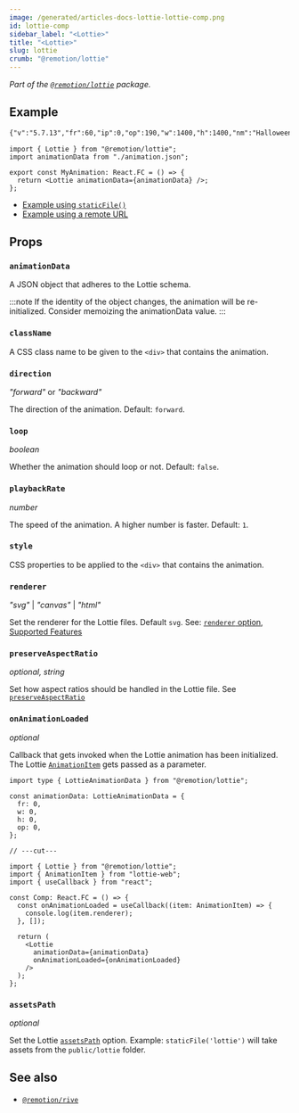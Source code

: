 ```yaml
---
image: /generated/articles-docs-lottie-lottie-comp.png
id: lottie-comp
sidebar_label: "<Lottie>"
title: "<Lottie>"
slug: lottie
crumb: "@remotion/lottie"
---
```


_Part of the [`@remotion/lottie`](/docs/lottie) package._

## Example

```txt title="animation.json"
{"v":"5.7.13","fr":60,"ip":0,"op":190,"w":1400,"h":1400,"nm":"Halloween4","ddd":0,"assets":[],"layers":[{"ddd":0,"ind":1,"ty":4,"nm":"syes2 Outlines","sr":1,"ks":{"o":{"a":1,"k":[{"i":{"x":[0.667],"y":[1]},"o":{"x":[0.333],"y":[0]},"t":81,"s":[0]},{"i":{"x":[0.833],"y":[1]},"o":{"x":[0.167],"y":[0]},"t":126,"s":[100]},{"i":{"x":[0.833],"y":[1]},"o":{"x":[0.167],"y":[0]},"t":180,"s":[100]},{"t":189,"s":[0]}],"ix":11},"r":{"a":0,"k":0,"ix":10},"p":{"a":0,"k":[700,700,0],"ix":2,"l":2},"a":{"a":0,"k":[700,700,0],"ix":1,"l":2},"s":{"a":0,"k":[81,81,100],"ix":6,"l":2}},"ao":0,"shapes":[{"ty":"gr","it":[{"ind":0,"ty":"sh","ix":1,"ks":{"a":0,"k":{"i":[[23.598,4.338],[-16.144,12.513],[-14.406,-3.486],[-5.783,-9.989],[5.551,-10.333],[13.41,0.622]],"o":[[13.06,-15.846],[12.84,-9.954],[11.369,2.748],[5.304,9.168],[-6.815,12.675],[-27.865,-1.285]],"v":[[-60.747,25.943],[-16.719,-16.816],[26.301,-32.49],[50.867,-9.75],[55.196,21.422],[18.174,35.354]],"c":true},"ix":2},"nm":"Path 1","mn":"ADBE Vector Shape - Group","hd":false},{"ty":"fl","c":{"a":0,"k":[0.075,0.035000000748,0.071000005685,1],"ix":4},"o":{"a":0,"k":100,"ix":5},"r":1,"bm":0,"nm":"Fill 1","mn":"ADBE Vector Graphic - Fill","hd":false},{"ty":"tr","p":{"a":0,"k":[1016.351,648.256],"ix":2},"a":{"a":0,"k":[0,0],"ix":1},"s":{"a":0,"k":[100,100],"ix":3},"r":{"a":0,"k":0,"ix":6},"o":{"a":0,"k":100,"ix":7},"sk":{"a":0,"k":0,"ix":4},"sa":{"a":0,"k":0,"ix":5},"nm":"Transform"}],"nm":"Group 1","np":2,"cix":2,"bm":0,"ix":1,"mn":"ADBE Vector Group","hd":false},{"ty":"gr","it":[{"ind":0,"ty":"sh","ix":1,"ks":{"a":0,"k":{"i":[[8.588,-5.228],[-0.529,-9.563],[-2.631,-4.201],[-26.415,-19.799],[-0.591,17.05],[11.075,13.562]],"o":[[-8.602,5.235],[0.295,5.194],[17.663,28.208],[8.121,-15.849],[0.646,-18.677],[-11.088,-13.558]],"v":[[-28.393,-48.557],[-43.638,-24.21],[-38.246,-10.278],[32.714,58.061],[43.521,7.485],[31.676,-44.504]],"c":true},"ix":2},"nm":"Path 1","mn":"ADBE Vector Shape - Group","hd":false},{"ty":"fl","c":{"a":0,"k":[0.075,0.035000000748,0.071000005685,1],"ix":4},"o":{"a":0,"k":100,"ix":5},"r":1,"bm":0,"nm":"Fill 1","mn":"ADBE Vector Graphic - Fill","hd":false},{"ty":"tr","p":{"a":0,"k":[868.17,595.655],"ix":2},"a":{"a":0,"k":[0,0],"ix":1},"s":{"a":0,"k":[100,100],"ix":3},"r":{"a":0,"k":0,"ix":6},"o":{"a":0,"k":100,"ix":7},"sk":{"a":0,"k":0,"ix":4},"sa":{"a":0,"k":0,"ix":5},"nm":"Transform"}],"nm":"Group 2","np":2,"cix":2,"bm":0,"ix":2,"mn":"ADBE Vector Group","hd":false}],"ip":0,"op":190,"st":0,"bm":0},{"ddd":0,"ind":2,"ty":4,"nm":"mouth Outlines","sr":1,"ks":{"o":{"a":1,"k":[{"i":{"x":[0.667],"y":[1]},"o":{"x":[0.333],"y":[0]},"t":126,"s":[0]},{"i":{"x":[0.833],"y":[1]},"o":{"x":[0.333],"y":[0]},"t":165,"s":[100]},{"i":{"x":[0.833],"y":[1]},"o":{"x":[0.167],"y":[0]},"t":180,"s":[100]},{"t":189,"s":[0]}],"ix":11},"r":{"a":0,"k":0,"ix":10},"p":{"a":0,"k":[700,700,0],"ix":2,"l":2},"a":{"a":0,"k":[700,700,0],"ix":1,"l":2},"s":{"a":0,"k":[81,81,100],"ix":6,"l":2}},"ao":0,"shapes":[{"ty":"gr","it":[{"ind":0,"ty":"sh","ix":1,"ks":{"a":0,"k":{"i":[[7.317,2.572],[-55.276,18.748],[-3.219,58.553],[13.379,-15.2],[1.988,11.645],[11.29,-14.437],[2.065,14.99],[13.311,-16.182],[4.956,16.23],[8.899,-17.054],[6.334,14.712],[1.491,-17.313],[7.875,10.834],[-1.962,-12.524]],"o":[[22.414,49.865],[55.282,-18.752],[-13.38,15.196],[-1.989,-11.659],[-11.301,14.427],[-6.001,-13.214],[-11.037,17.796],[-9.974,-12.898],[-4.967,18.206],[-8.578,-13.169],[-4.002,17.253],[-7.88,-10.845],[1.974,12.524],[-6.802,-0.536]],"v":[[-120.666,3.985],[16.998,59.13],[120.665,-77.878],[80.514,-32.268],[74.554,-67.213],[40.654,-23.918],[28.508,-66.494],[-8.082,-15.423],[-30.68,-59.515],[-51.564,-6.359],[-73.981,-48.265],[-82.225,3.686],[-105.874,-28.833],[-99.963,8.752]],"c":true},"ix":2},"nm":"Path 1","mn":"ADBE Vector Shape - Group","hd":false},{"ty":"fl","c":{"a":0,"k":[0.075,0.035000000748,0.071000005685,1],"ix":4},"o":{"a":0,"k":100,"ix":5},"r":1,"bm":0,"nm":"Fill 1","mn":"ADBE Vector Graphic - Fill","hd":false},{"ty":"tr","p":{"a":0,"k":[546.778,620.971],"ix":2},"a":{"a":0,"k":[0,0],"ix":1},"s":{"a":0,"k":[100,100],"ix":3},"r":{"a":0,"k":0,"ix":6},"o":{"a":0,"k":100,"ix":7},"sk":{"a":0,"k":0,"ix":4},"sa":{"a":0,"k":0,"ix":5},"nm":"Transform"}],"nm":"Group 1","np":2,"cix":2,"bm":0,"ix":1,"mn":"ADBE Vector Group","hd":false}],"ip":0,"op":190,"st":0,"bm":0},{"ddd":0,"ind":3,"ty":4,"nm":"eyes Outlines","sr":1,"ks":{"o":{"a":1,"k":[{"i":{"x":[0.667],"y":[1]},"o":{"x":[0.333],"y":[0]},"t":45,"s":[0]},{"i":{"x":[0.833],"y":[1]},"o":{"x":[0.333],"y":[0]},"t":90,"s":[100]},{"i":{"x":[0.833],"y":[1]},"o":{"x":[0.167],"y":[0]},"t":180,"s":[100]},{"t":189,"s":[0]}],"ix":11},"r":{"a":0,"k":0,"ix":10},"p":{"a":0,"k":[700,700,0],"ix":2,"l":2},"a":{"a":0,"k":[700,700,0],"ix":1,"l":2},"s":{"a":0,"k":[81,81,100],"ix":6,"l":2}},"ao":0,"shapes":[{"ty":"gr","it":[{"ind":0,"ty":"sh","ix":1,"ks":{"a":0,"k":{"i":[[-7.396,4.729],[-19.62,-29.593],[4.757,-6.698],[3.418,0.553],[3.092,1.532],[20.959,-9.584],[5.658,5.583],[-3.349,8.47]],"o":[[31.578,-20.161],[3.851,5.791],[-2.607,3.689],[-3.404,-0.546],[-18.538,-9.155],[-7.691,3.517],[-5.026,-4.942],[3.335,-8.474]],"v":[[-38.476,-16.268],[50.238,0.056],[52.279,22.001],[42.187,26.309],[32.713,22.262],[-29.641,29.118],[-52.01,30.845],[-53.511,6.705]],"c":true},"ix":2},"nm":"Path 1","mn":"ADBE Vector Shape - Group","hd":false},{"ty":"fl","c":{"a":0,"k":[0.075,0.035000000748,0.071000005685,1],"ix":4},"o":{"a":0,"k":100,"ix":5},"r":1,"bm":0,"nm":"Fill 1","mn":"ADBE Vector Graphic - Fill","hd":false},{"ty":"tr","p":{"a":0,"k":[593.479,470.1],"ix":2},"a":{"a":0,"k":[0,0],"ix":1},"s":{"a":0,"k":[100,100],"ix":3},"r":{"a":0,"k":0,"ix":6},"o":{"a":0,"k":100,"ix":7},"sk":{"a":0,"k":0,"ix":4},"sa":{"a":0,"k":0,"ix":5},"nm":"Transform"}],"nm":"Group 1","np":2,"cix":2,"bm":0,"ix":1,"mn":"ADBE Vector Group","hd":false},{"ty":"gr","it":[{"ind":0,"ty":"sh","ix":1,"ks":{"a":0,"k":{"i":[[7.389,-0.306],[10.089,-32.457],[-5.582,-2.562],[-2.79,2.184],[-2.306,2.765],[-20.077,3.744],[-3.576,7.127],[4.767,4.621]],"o":[[-31.53,1.33],[-1.975,6.351],[3.057,1.398],[2.789,-2.191],[13.781,-16.557],[7.361,-1.367],[3.173,-6.334],[-4.775,-4.616]],"v":[[24.553,-38.597],[-47.578,19.949],[-44.355,37.505],[-34.765,35.475],[-27.572,27.482],[27.256,0.095],[46.764,-10.272],[42.601,-29.199]],"c":true},"ix":2},"nm":"Path 1","mn":"ADBE Vector Shape - Group","hd":false},{"ty":"fl","c":{"a":0,"k":[0.075,0.035000000748,0.071000005685,1],"ix":4},"o":{"a":0,"k":100,"ix":5},"r":1,"bm":0,"nm":"Fill 1","mn":"ADBE Vector Graphic - Fill","hd":false},{"ty":"tr","p":{"a":0,"k":[440.244,517.803],"ix":2},"a":{"a":0,"k":[0,0],"ix":1},"s":{"a":0,"k":[100,100],"ix":3},"r":{"a":0,"k":0,"ix":6},"o":{"a":0,"k":100,"ix":7},"sk":{"a":0,"k":0,"ix":4},"sa":{"a":0,"k":0,"ix":5},"nm":"Transform"}],"nm":"Group 2","np":2,"cix":2,"bm":0,"ix":2,"mn":"ADBE Vector Group","hd":false}],"ip":0,"op":190,"st":0,"bm":0},{"ddd":0,"ind":4,"ty":4,"nm":"mouth2 Outlines","sr":1,"ks":{"o":{"a":1,"k":[{"i":{"x":[0.667],"y":[1]},"o":{"x":[0.333],"y":[0]},"t":126,"s":[0]},{"i":{"x":[0.833],"y":[1]},"o":{"x":[0.333],"y":[0]},"t":165,"s":[100]},{"i":{"x":[0.833],"y":[1]},"o":{"x":[0.167],"y":[0]},"t":180,"s":[100]},{"t":189,"s":[0]}],"ix":11},"r":{"a":0,"k":0,"ix":10},"p":{"a":0,"k":[700,700,0],"ix":2,"l":2},"a":{"a":0,"k":[700,700,0],"ix":1,"l":2},"s":{"a":0,"k":[81,81,100],"ix":6,"l":2}},"ao":0,"shapes":[{"ty":"gr","it":[{"ind":0,"ty":"sh","ix":1,"ks":{"a":0,"k":{"i":[[11.047,0.956],[0.35,-0.144],[0.901,-1.041],[0.453,-0.618],[6.272,-1.931],[2.02,4.882],[0.962,4.226],[1.458,0.346],[11.15,-8.673],[-0.171,2.531],[1.951,12.662],[3.18,1.45],[13.157,-7.11],[0.926,1.658],[-0.976,17.147],[1.614,1.247],[12.07,-2.924],[0.343,1.504],[-0.344,14.485],[7.543,12.506],[-22.114,-32.028],[-40.746,1.47],[-15.773,3.874],[-20.658,19.937]],"o":[[-0.372,0.196],[-1.807,0.783],[-0.48,0.584],[-3.758,5.235],[-6.691,2.037],[-1.635,-3.985],[-1.457,-0.333],[-12.07,7.424],[-2.192,1.704],[0.879,-13.049],[-3.256,-1.326],[-12.922,7.606],[-1.69,0.913],[-8.038,-14.387],[-1.649,-1.216],[-11.946,3.538],[-1.422,0.347],[-3.057,-14.063],[-9.542,-10.892],[-13.918,42.095],[22.116,32.017],[15.849,-0.563],[26.731,-6.576],[-11.239,0.395]],"v":[[92.391,39.28],[91.312,39.895],[89.958,40.758],[88.632,42.688],[73.251,56.833],[59.978,46.164],[56.337,33.77],[51.953,32.747],[19.356,61.315],[14.203,58.736],[12.404,19.979],[2.697,15.895],[-36.016,38.817],[-40.639,37.952],[-45.022,-12.052],[-49.907,-15.751],[-85.63,-4.227],[-88.88,-5.848],[-86.097,-49.696],[-111.915,-84.732],[-98.622,33.936],[2.875,83.262],[50.47,75.383],[125.833,40.211]],"c":true},"ix":2},"nm":"Path 1","mn":"ADBE Vector Shape - Group","hd":false},{"ty":"fl","c":{"a":0,"k":[0.075,0.035000000748,0.071000005685,1],"ix":4},"o":{"a":0,"k":100,"ix":5},"r":1,"bm":0,"nm":"Fill 1","mn":"ADBE Vector Graphic - Fill","hd":false},{"ty":"tr","p":{"a":0,"k":[902.385,716.475],"ix":2},"a":{"a":0,"k":[0,0],"ix":1},"s":{"a":0,"k":[100,100],"ix":3},"r":{"a":0,"k":0,"ix":6},"o":{"a":0,"k":100,"ix":7},"sk":{"a":0,"k":0,"ix":4},"sa":{"a":0,"k":0,"ix":5},"nm":"Transform"}],"nm":"Group 1","np":2,"cix":2,"bm":0,"ix":1,"mn":"ADBE Vector Group","hd":false}],"ip":0,"op":190,"st":0,"bm":0},{"ddd":0,"ind":5,"ty":4,"nm":"bag Outlines","sr":1,"ks":{"o":{"a":1,"k":[{"i":{"x":[0.667],"y":[1]},"o":{"x":[0.333],"y":[0]},"t":0,"s":[0]},{"i":{"x":[0.833],"y":[1]},"o":{"x":[0.333],"y":[0]},"t":45,"s":[100]},{"i":{"x":[0.833],"y":[1]},"o":{"x":[0.167],"y":[0]},"t":180,"s":[100]},{"t":189,"s":[0]}],"ix":11},"r":{"a":0,"k":0,"ix":10},"p":{"a":1,"k":[{"i":{"x":0.667,"y":1},"o":{"x":0.333,"y":0},"t":0,"s":[700,856,0],"to":[0,-26,0],"ti":[0,26,0]},{"t":45,"s":[700,700,0]}],"ix":2,"l":2},"a":{"a":0,"k":[700,700,0],"ix":1,"l":2},"s":{"a":0,"k":[81,81,100],"ix":6,"l":2}},"ao":0,"shapes":[{"ty":"gr","it":[{"ind":0,"ty":"sh","ix":1,"ks":{"a":0,"k":{"i":[[0,0],[8.615,2.583]],"o":[[-8.625,-2.576],[0,0]],"v":[[12.924,3.867],[-12.924,-3.867]],"c":false},"ix":2},"nm":"Path 1","mn":"ADBE Vector Shape - Group","hd":false},{"ty":"st","c":{"a":0,"k":[0.075,0.035000000748,0.071000005685,1],"ix":3},"o":{"a":0,"k":100,"ix":4},"w":{"a":0,"k":0.5,"ix":5},"lc":2,"lj":1,"ml":10,"bm":0,"nm":"Stroke 1","mn":"ADBE Vector Graphic - Stroke","hd":false},{"ty":"tr","p":{"a":0,"k":[600.913,847.655],"ix":2},"a":{"a":0,"k":[0,0],"ix":1},"s":{"a":0,"k":[100,100],"ix":3},"r":{"a":0,"k":0,"ix":6},"o":{"a":0,"k":100,"ix":7},"sk":{"a":0,"k":0,"ix":4},"sa":{"a":0,"k":0,"ix":5},"nm":"Transform"}],"nm":"Group 1","np":2,"cix":2,"bm":0,"ix":1,"mn":"ADBE Vector Group","hd":false},{"ty":"gr","it":[{"ind":0,"ty":"sh","ix":1,"ks":{"a":0,"k":{"i":[[0,0],[0.526,16.058]],"o":[[-3.854,-15.354],[0,0]],"v":[[3.306,23.664],[-3.306,-23.663]],"c":false},"ix":2},"nm":"Path 1","mn":"ADBE Vector Shape - Group","hd":false},{"ty":"st","c":{"a":0,"k":[0.075,0.035000000748,0.071000005685,1],"ix":3},"o":{"a":0,"k":100,"ix":4},"w":{"a":0,"k":0.5,"ix":5},"lc":2,"lj":1,"ml":10,"bm":0,"nm":"Stroke 1","mn":"ADBE Vector Graphic - Stroke","hd":false},{"ty":"tr","p":{"a":0,"k":[637.784,816.297],"ix":2},"a":{"a":0,"k":[0,0],"ix":1},"s":{"a":0,"k":[100,100],"ix":3},"r":{"a":0,"k":0,"ix":6},"o":{"a":0,"k":100,"ix":7},"sk":{"a":0,"k":0,"ix":4},"sa":{"a":0,"k":0,"ix":5},"nm":"Transform"}],"nm":"Group 2","np":2,"cix":2,"bm":0,"ix":2,"mn":"ADBE Vector Group","hd":false},{"ty":"gr","it":[{"ind":0,"ty":"sh","ix":1,"ks":{"a":0,"k":{"i":[[0,0],[1.099,64.303]],"o":[[8.364,-64.161],[0,0]],"v":[[-33.274,90.516],[32.175,-90.516]],"c":false},"ix":2},"nm":"Path 1","mn":"ADBE Vector Shape - Group","hd":false},{"ty":"st","c":{"a":0,"k":[0.075,0.035000000748,0.071000005685,1],"ix":3},"o":{"a":0,"k":100,"ix":4},"w":{"a":0,"k":0.5,"ix":5},"lc":2,"lj":1,"ml":10,"bm":0,"nm":"Stroke 1","mn":"ADBE Vector Graphic - Stroke","hd":false},{"ty":"tr","p":{"a":0,"k":[704.139,727.834],"ix":2},"a":{"a":0,"k":[0,0],"ix":1},"s":{"a":0,"k":[100,100],"ix":3},"r":{"a":0,"k":0,"ix":6},"o":{"a":0,"k":100,"ix":7},"sk":{"a":0,"k":0,"ix":4},"sa":{"a":0,"k":0,"ix":5},"nm":"Transform"}],"nm":"Group 3","np":2,"cix":2,"bm":0,"ix":3,"mn":"ADBE Vector Group","hd":false},{"ty":"gr","it":[{"ind":0,"ty":"sh","ix":1,"ks":{"a":0,"k":{"i":[[0,0],[-17.84,-0.216]],"o":[[12.329,-13.789],[0,0]],"v":[[-24.055,10.932],[24.055,-10.716]],"c":false},"ix":2},"nm":"Path 1","mn":"ADBE Vector Shape - Group","hd":false},{"ty":"st","c":{"a":0,"k":[0.075,0.035000000748,0.071000005685,1],"ix":3},"o":{"a":0,"k":100,"ix":4},"w":{"a":0,"k":0.5,"ix":5},"lc":2,"lj":1,"ml":10,"bm":0,"nm":"Stroke 1","mn":"ADBE Vector Graphic - Stroke","hd":false},{"ty":"tr","p":{"a":0,"k":[631.898,872.32],"ix":2},"a":{"a":0,"k":[0,0],"ix":1},"s":{"a":0,"k":[100,100],"ix":3},"r":{"a":0,"k":0,"ix":6},"o":{"a":0,"k":100,"ix":7},"sk":{"a":0,"k":0,"ix":4},"sa":{"a":0,"k":0,"ix":5},"nm":"Transform"}],"nm":"Group 4","np":2,"cix":2,"bm":0,"ix":4,"mn":"ADBE Vector Group","hd":false},{"ty":"gr","it":[{"ind":0,"ty":"sh","ix":1,"ks":{"a":0,"k":{"i":[[-72.516,-64.379],[37.905,51.972],[-22.914,63.997],[-5.819,-16.495]],"o":[[-59.257,-20.067],[-37.908,-51.984],[-3.878,17.642],[57.508,162.522]],"v":[[104.068,147.081],[-49.833,42.111],[-81.154,-147.081],[-71.512,-95.847]],"c":true},"ix":2},"nm":"Path 1","mn":"ADBE Vector Shape - Group","hd":false},{"ty":"fl","c":{"a":0,"k":[0.969000004787,0.741000007181,0.118000000598,1],"ix":4},"o":{"a":0,"k":100,"ix":5},"r":1,"bm":0,"nm":"Fill 1","mn":"ADBE Vector Graphic - Fill","hd":false},{"ty":"tr","p":{"a":0,"k":[427.43,668.832],"ix":2},"a":{"a":0,"k":[0,0],"ix":1},"s":{"a":0,"k":[100,100],"ix":3},"r":{"a":0,"k":0,"ix":6},"o":{"a":0,"k":100,"ix":7},"sk":{"a":0,"k":0,"ix":4},"sa":{"a":0,"k":0,"ix":5},"nm":"Transform"}],"nm":"Group 5","np":2,"cix":2,"bm":0,"ix":5,"mn":"ADBE Vector Group","hd":false},{"ty":"gr","it":[{"ind":0,"ty":"sh","ix":1,"ks":{"a":0,"k":{"i":[[8.866,-6.495],[0.807,-32.509],[-9.164,1.806],[-6.173,-2.765],[-5.894,5.98],[-2.047,7.553],[-2.082,-1.941],[-6.777,11.777],[5.942,8.88],[9.147,5.476],[5.053,9.556]],"o":[[-19.38,31.237],[8.961,-0.348],[7.598,-1.507],[5.99,2.686],[5.901,-5.981],[3.091,0.23],[7.722,7.206],[6.781,-11.763],[-5.926,-8.869],[-9.142,-5.468],[-10.992,6.035]],"v":[[-27.619,-40.056],[-58.87,58.621],[-34.688,41.174],[-17.901,51.129],[2.76,44.279],[14.133,22.897],[20.859,27.953],[52.089,16.019],[51.238,-17.908],[26.651,-37.659],[3.237,-58.622]],"c":true},"ix":2},"nm":"Path 1","mn":"ADBE Vector Shape - Group","hd":false},{"ty":"fl","c":{"a":0,"k":[0.969000004787,0.573000021542,0.118000000598,1],"ix":4},"o":{"a":0,"k":100,"ix":5},"r":1,"bm":0,"nm":"Fill 1","mn":"ADBE Vector Graphic - Fill","hd":false},{"ty":"tr","p":{"a":0,"k":[641.742,907.073],"ix":2},"a":{"a":0,"k":[0,0],"ix":1},"s":{"a":0,"k":[100,100],"ix":3},"r":{"a":0,"k":0,"ix":6},"o":{"a":0,"k":100,"ix":7},"sk":{"a":0,"k":0,"ix":4},"sa":{"a":0,"k":0,"ix":5},"nm":"Transform"}],"nm":"Group 6","np":2,"cix":2,"bm":0,"ix":6,"mn":"ADBE Vector Group","hd":false},{"ty":"gr","it":[{"ind":0,"ty":"sh","ix":1,"ks":{"a":0,"k":{"i":[[2.706,-1.381],[21.725,-6.242],[38.98,-2.594],[62.052,20.984],[-17.443,-15.86],[-18.995,-4.791],[-31.264,-1.11],[-15.794,2.006],[-8.282,1.082],[-8.244,1.997],[-14.345,4.732],[-12.963,34.525]],"o":[[-20.445,10.397],[-38.118,10.974],[-65.457,4.355],[14.777,20.992],[18.635,6.042],[30.146,7.602],[15.774,0.559],[8.275,-1.041],[8.346,-1.093],[14.579,-3.52],[16.955,-25.265],[-2.679,1.45]],"v":[[183.763,-52.337],[120.274,-27.564],[3.519,-8.568],[-191.806,-29.773],[-143.147,25.428],[-86.776,41.949],[5.462,56.126],[52.876,54.071],[77.711,51.585],[102.617,46.854],[145.888,33.926],[191.806,-56.686]],"c":true},"ix":2},"nm":"Path 1","mn":"ADBE Vector Shape - Group","hd":false},{"ty":"fl","c":{"a":0,"k":[0.969000004787,0.486000001197,0.118000000598,1],"ix":4},"o":{"a":0,"k":100,"ix":5},"r":1,"bm":0,"nm":"Fill 1","mn":"ADBE Vector Graphic - Fill","hd":false},{"ty":"tr","p":{"a":0,"k":[558.172,763.575],"ix":2},"a":{"a":0,"k":[0,0],"ix":1},"s":{"a":0,"k":[100,100],"ix":3},"r":{"a":0,"k":0,"ix":6},"o":{"a":0,"k":100,"ix":7},"sk":{"a":0,"k":0,"ix":4},"sa":{"a":0,"k":0,"ix":5},"nm":"Transform"}],"nm":"Group 7","np":2,"cix":2,"bm":0,"ix":7,"mn":"ADBE Vector Group","hd":false},{"ty":"gr","it":[{"ind":0,"ty":"sh","ix":1,"ks":{"a":0,"k":{"i":[[0.748,-0.652],[19.6,-12.887],[20.15,-8.227],[41.021,-7.313],[73.322,12.96],[-8.701,-28.13],[-39.795,-2.524],[-20.201,0.653],[-21.125,2.373],[-39.801,16.604],[-30.398,23.646],[0.989,16.027],[8.238,24.08]],"o":[[-17.766,15.702],[-18.505,12.164],[-39.189,16.01],[-74.343,13.262],[0.8,26.411],[37.653,12.489],[20.094,1.275],[21.101,-0.669],[42.017,-4.706],[34.875,-14.564],[0.812,-15.688],[-1.539,-25.339],[-0.742,0.664]],"v":[[220.406,-106.169],[164.566,-62.793],[106.49,-32.732],[-14.375,1.923],[-238.266,2.747],[-224.433,84.76],[-107.675,106.689],[-47.182,107.517],[15.997,104.673],[139.501,72.388],[237.441,14.158],[237.277,-33.444],[222.604,-108.169]],"c":true},"ix":2},"nm":"Path 1","mn":"ADBE Vector Shape - Group","hd":false},{"ty":"fl","c":{"a":0,"k":[0.969000004787,0.486000001197,0.118000000598,1],"ix":4},"o":{"a":0,"k":100,"ix":5},"r":1,"bm":0,"nm":"Fill 1","mn":"ADBE Vector Graphic - Fill","hd":false},{"ty":"tr","p":{"a":0,"k":[542.572,550.63],"ix":2},"a":{"a":0,"k":[0,0],"ix":1},"s":{"a":0,"k":[100,100],"ix":3},"r":{"a":0,"k":0,"ix":6},"o":{"a":0,"k":100,"ix":7},"sk":{"a":0,"k":0,"ix":4},"sa":{"a":0,"k":0,"ix":5},"nm":"Transform"}],"nm":"Group 8","np":2,"cix":2,"bm":0,"ix":8,"mn":"ADBE Vector Group","hd":false},{"ty":"gr","it":[{"ind":0,"ty":"sh","ix":1,"ks":{"a":0,"k":{"i":[[9.862,-7.646],[15.162,-9.48],[14.464,-6.695],[49.288,-2.895],[6.052,-24.753],[-35.318,7.701],[-36.026,14.11],[-34.972,21.448],[-17.442,14.956],[37.615,7.42]],"o":[[-14.238,11.061],[-13.668,8.54],[-45.751,21.155],[-11.582,20.861],[35.689,-0.331],[37.475,-8.161],[37.547,-14.702],[19.531,-11.998],[-25.779,-21.221],[-9.365,8.622]],"v":[[66.742,-67.805],[22.932,-36.272],[-19.341,-13.46],[-163.892,23.572],[-190.781,92.214],[-83.967,80.871],[25.104,43.829],[135.152,-7.765],[190.781,-48.005],[95.693,-92.214]],"c":true},"ix":2},"nm":"Path 1","mn":"ADBE Vector Shape - Group","hd":false},{"ty":"fl","c":{"a":0,"k":[0.969000004787,0.486000001197,0.118000000598,1],"ix":4},"o":{"a":0,"k":100,"ix":5},"r":1,"bm":0,"nm":"Fill 1","mn":"ADBE Vector Graphic - Fill","hd":false},{"ty":"tr","p":{"a":0,"k":[503.056,384.674],"ix":2},"a":{"a":0,"k":[0,0],"ix":1},"s":{"a":0,"k":[100,100],"ix":3},"r":{"a":0,"k":0,"ix":6},"o":{"a":0,"k":100,"ix":7},"sk":{"a":0,"k":0,"ix":4},"sa":{"a":0,"k":0,"ix":5},"nm":"Transform"}],"nm":"Group 9","np":2,"cix":2,"bm":0,"ix":9,"mn":"ADBE Vector Group","hd":false},{"ty":"gr","it":[{"ind":0,"ty":"sh","ix":1,"ks":{"a":0,"k":{"i":[[-10.58,3.984],[-17.896,10.432],[-2.689,1.697],[5.496,-1.099],[24.656,-19.862]],"o":[[19.116,-7.21],[2.745,-1.604],[-5.334,0.838],[-27.679,5.571],[10.803,-3.068]],"v":[[-15.85,10.457],[39.872,-15.909],[47.944,-20.956],[31.738,-18.081],[-47.943,20.956]],"c":true},"ix":2},"nm":"Path 1","mn":"ADBE Vector Shape - Group","hd":false},{"ty":"fl","c":{"a":0,"k":[0.969000004787,0.486000001197,0.118000000598,1],"ix":4},"o":{"a":0,"k":100,"ix":5},"r":1,"bm":0,"nm":"Fill 1","mn":"ADBE Vector Graphic - Fill","hd":false},{"ty":"tr","p":{"a":0,"k":[449.376,312.701],"ix":2},"a":{"a":0,"k":[0,0],"ix":1},"s":{"a":0,"k":[100,100],"ix":3},"r":{"a":0,"k":0,"ix":6},"o":{"a":0,"k":100,"ix":7},"sk":{"a":0,"k":0,"ix":4},"sa":{"a":0,"k":0,"ix":5},"nm":"Transform"}],"nm":"Group 10","np":2,"cix":2,"bm":0,"ix":10,"mn":"ADBE Vector Group","hd":false},{"ty":"gr","it":[{"ind":0,"ty":"sh","ix":1,"ks":{"a":0,"k":{"i":[[68.181,130.869],[-122.563,24.684],[-7.989,-131.206],[60.967,-5.235]],"o":[[-101.686,-195.127],[193.949,-39.041],[11.013,180.573],[-78.881,6.774]],"v":[[-173.28,128.982],[-34.783,-271.169],[263.953,-48.596],[104.049,303.437]],"c":true},"ix":2},"nm":"Path 1","mn":"ADBE Vector Shape - Group","hd":false},{"ty":"fl","c":{"a":0,"k":[0.969000004787,0.573000021542,0.118000000598,1],"ix":4},"o":{"a":0,"k":100,"ix":5},"r":1,"bm":0,"nm":"Fill 1","mn":"ADBE Vector Graphic - Fill","hd":false},{"ty":"tr","p":{"a":0,"k":[515.896,565.783],"ix":2},"a":{"a":0,"k":[0,0],"ix":1},"s":{"a":0,"k":[100,100],"ix":3},"r":{"a":0,"k":0,"ix":6},"o":{"a":0,"k":100,"ix":7},"sk":{"a":0,"k":0,"ix":4},"sa":{"a":0,"k":0,"ix":5},"nm":"Transform"}],"nm":"Group 11","np":2,"cix":2,"bm":0,"ix":11,"mn":"ADBE Vector Group","hd":false},{"ty":"gr","it":[{"ind":0,"ty":"sh","ix":1,"ks":{"a":0,"k":{"i":[[0,0],[-6.657,-16.803],[-5.001,-17.299],[20.816,-16.044],[21.149,-15.557],[4.214,-39.152],[-25.488,-28.314]],"o":[[-10.899,14.536],[6.588,16.657],[7.369,25.545],[-20.827,16.059],[-30.987,22.781],[-4.209,39.162],[0,0]],"v":[[55.865,-207.393],[48.834,-155.371],[75.162,-109.187],[44.99,-40.176],[-22.044,0.364],[-78.322,99.446],[-44.264,207.393]],"c":false},"ix":2},"nm":"Path 1","mn":"ADBE Vector Shape - Group","hd":false},{"ty":"st","c":{"a":0,"k":[0.075,0.035000000748,0.071000005685,1],"ix":3},"o":{"a":0,"k":100,"ix":4},"w":{"a":0,"k":0.5,"ix":5},"lc":2,"lj":1,"ml":10,"bm":0,"nm":"Stroke 1","mn":"ADBE Vector Graphic - Stroke","hd":false},{"ty":"tr","p":{"a":0,"k":[584.175,1089.951],"ix":2},"a":{"a":0,"k":[0,0],"ix":1},"s":{"a":0,"k":[100,100],"ix":3},"r":{"a":0,"k":0,"ix":6},"o":{"a":0,"k":100,"ix":7},"sk":{"a":0,"k":0,"ix":4},"sa":{"a":0,"k":0,"ix":5},"nm":"Transform"}],"nm":"Group 12","np":2,"cix":2,"bm":0,"ix":12,"mn":"ADBE Vector Group","hd":false}],"ip":0,"op":190,"st":0,"bm":0},{"ddd":0,"ind":6,"ty":4,"nm":"bag2 Outlines","sr":1,"ks":{"o":{"a":1,"k":[{"i":{"x":[0.667],"y":[1]},"o":{"x":[0.333],"y":[0]},"t":0,"s":[0]},{"i":{"x":[0.78],"y":[17.742]},"o":{"x":[0.318],"y":[0]},"t":45,"s":[100]},{"i":{"x":[0.722],"y":[1]},"o":{"x":[0.385],"y":[0.02]},"t":180,"s":[100]},{"t":189,"s":[0]}],"ix":11},"r":{"a":0,"k":0,"ix":10},"p":{"a":1,"k":[{"i":{"x":0.667,"y":1},"o":{"x":0.333,"y":0},"t":0,"s":[700,856,0],"to":[0,-26,0],"ti":[0,26,0]},{"i":{"x":0.667,"y":0.667},"o":{"x":0.333,"y":0.333},"t":45,"s":[700,700,0],"to":[0,0,0],"ti":[0,0,0]},{"t":180,"s":[700,700,0]}],"ix":2,"l":2},"a":{"a":0,"k":[700,700,0],"ix":1,"l":2},"s":{"a":0,"k":[81,81,100],"ix":6,"l":2}},"ao":0,"shapes":[{"ty":"gr","it":[{"ind":0,"ty":"sh","ix":1,"ks":{"a":0,"k":{"i":[[0,0],[2.9,-19.847],[4.72,-18.521],[28.38,8.632],[28.418,9.365],[25.324,-26.216],[-8.571,-47.938]],"o":[[-18.212,0.265],[-2.865,19.662],[-7.008,27.384],[-28.382,-8.639],[-41.631,-13.695],[-25.315,26.209],[0,0]],"v":[[164.64,-110.647],[129.617,-77.27],[129.253,-14.616],[63.143,8.512],[-22.154,-27.992],[-129.267,-7.969],[-156.069,110.647]],"c":false},"ix":2},"nm":"Path 1","mn":"ADBE Vector Shape - Group","hd":false},{"ty":"st","c":{"a":0,"k":[0.075,0.035000000748,0.071000005685,1],"ix":3},"o":{"a":0,"k":100,"ix":4},"w":{"a":0,"k":0.5,"ix":5},"lc":2,"lj":1,"ml":10,"bm":0,"nm":"Stroke 1","mn":"ADBE Vector Graphic - Stroke","hd":false},{"ty":"tr","p":{"a":0,"k":[639.495,1092.547],"ix":2},"a":{"a":0,"k":[0,0],"ix":1},"s":{"a":0,"k":[100,100],"ix":3},"r":{"a":0,"k":0,"ix":6},"o":{"a":0,"k":100,"ix":7},"sk":{"a":0,"k":0,"ix":4},"sa":{"a":0,"k":0,"ix":5},"nm":"Transform"}],"nm":"Group 1","np":2,"cix":2,"bm":0,"ix":1,"mn":"ADBE Vector Group","hd":false},{"ty":"gr","it":[{"ind":0,"ty":"sh","ix":1,"ks":{"a":0,"k":{"i":[[0,0],[-20.659,-6.039],[-4.555,2.608]],"o":[[15.608,15.265],[4.925,1.443],[0,0]],"v":[[-35.229,-17.546],[20.205,15.021],[35.229,14.938]],"c":false},"ix":2},"nm":"Path 1","mn":"ADBE Vector Shape - Group","hd":false},{"ty":"st","c":{"a":0,"k":[0.075,0.035000000748,0.071000005685,1],"ix":3},"o":{"a":0,"k":100,"ix":4},"w":{"a":0,"k":0.5,"ix":5},"lc":2,"lj":1,"ml":10,"bm":0,"nm":"Stroke 1","mn":"ADBE Vector Graphic - Stroke","hd":false},{"ty":"tr","p":{"a":0,"k":[792.133,965.742],"ix":2},"a":{"a":0,"k":[0,0],"ix":1},"s":{"a":0,"k":[100,100],"ix":3},"r":{"a":0,"k":0,"ix":6},"o":{"a":0,"k":100,"ix":7},"sk":{"a":0,"k":0,"ix":4},"sa":{"a":0,"k":0,"ix":5},"nm":"Transform"}],"nm":"Group 2","np":2,"cix":2,"bm":0,"ix":2,"mn":"ADBE Vector Group","hd":false},{"ty":"gr","it":[{"ind":0,"ty":"sh","ix":1,"ks":{"a":0,"k":{"i":[[9.858,3.47],[17.243,-8.645],[3.813,-4.953],[-4.074,-4.7],[-5.792,1.062],[-5.826,0.742],[0.351,-6.849],[-6.644,-2.504],[-11.081,3.28],[-1.257,-5.475],[-5.786,-0.838],[-4.259,7.714],[-3.318,-3.5],[-4.519,1.972],[1.36,7.403],[0,0]],"o":[[-17.656,7.846],[-5.682,2.852],[-3.827,4.947],[3.738,4.317],[5.757,-1.085],[-3.366,6.056],[-0.329,6.843],[10.737,4.06],[-1.065,5.54],[1.257,5.503],[8.964,1.288],[1.545,4.493],[3.311,3.497],[7.166,-3.106],[0,0],[-16.289,-4.706]],"v":[[7.867,-55.071],[-44.488,-30.333],[-59.843,-19.486],[-60.737,-2.43],[-44.482,1.496],[-27.445,-2.773],[-34.425,16.51],[-24.717,33.315],[7.585,23.906],[6.72,40.64],[17.966,52.221],[37.813,36.867],[44.305,49.521],[57.646,53.1],[63.232,32.915],[49.705,-40.336]],"c":true},"ix":2},"nm":"Path 1","mn":"ADBE Vector Shape - Group","hd":false},{"ty":"fl","c":{"a":0,"k":[0.779999976065,0.685999971278,0.745000023935,1],"ix":4},"o":{"a":0,"k":100,"ix":5},"r":1,"bm":0,"nm":"Fill 1","mn":"ADBE Vector Graphic - Fill","hd":false},{"ty":"tr","p":{"a":0,"k":[770.767,992.317],"ix":2},"a":{"a":0,"k":[0,0],"ix":1},"s":{"a":0,"k":[100,100],"ix":3},"r":{"a":0,"k":0,"ix":6},"o":{"a":0,"k":100,"ix":7},"sk":{"a":0,"k":0,"ix":4},"sa":{"a":0,"k":0,"ix":5},"nm":"Transform"}],"nm":"Group 3","np":2,"cix":2,"bm":0,"ix":3,"mn":"ADBE Vector Group","hd":false},{"ty":"gr","it":[{"ind":0,"ty":"sh","ix":1,"ks":{"a":0,"k":{"i":[[-1.264,11.84],[1.93,23.118],[13.493,13.685],[10.346,3.167],[10.326,3.541],[9.885,5.272],[8.182,6.179],[9.425,15.3],[4.871,24.347],[-2.315,-37.671],[-9.584,-12.916],[-13.692,-9.651],[-13.864,-14.488],[-3.757,-8.097],[-1.353,-9.519],[1.306,-18.467],[-26.827,8.697]],"o":[[2.445,-22.702],[-1.67,-20.133],[-7.701,-7.809],[-10.435,-3.181],[-10.566,-3.634],[-8.994,-4.796],[-14.117,-10.653],[-12.745,-20.771],[-7.976,37.612],[4.699,15.124],[10.112,13.633],[15.966,11.257],[6.079,6.352],[4.026,8.652],[2.631,18.466],[22.761,1.02],[-1.841,-11.668]],"v":[[94.696,116.621],[104.932,49.041],[79.299,-2.088],[52.858,-18.147],[21.387,-26.947],[-9.246,-40.487],[-35.476,-56.409],[-70.828,-96.2],[-96.852,-164.882],[-104.546,-50.295],[-82.933,-7.962],[-46.646,27.699],[2.062,59.445],[16.928,81.162],[24.142,108.549],[20.342,163.862],[95.658,152.094]],"c":true},"ix":2},"nm":"Path 1","mn":"ADBE Vector Shape - Group","hd":false},{"ty":"fl","c":{"a":0,"k":[0.877999997606,0.827000038297,0.859000052658,1],"ix":4},"o":{"a":0,"k":100,"ix":5},"r":1,"bm":0,"nm":"Fill 1","mn":"ADBE Vector Graphic - Fill","hd":false},{"ty":"tr","p":{"a":0,"k":[805.701,815.953],"ix":2},"a":{"a":0,"k":[0,0],"ix":1},"s":{"a":0,"k":[100,100],"ix":3},"r":{"a":0,"k":0,"ix":6},"o":{"a":0,"k":100,"ix":7},"sk":{"a":0,"k":0,"ix":4},"sa":{"a":0,"k":0,"ix":5},"nm":"Transform"}],"nm":"Group 4","np":2,"cix":2,"bm":0,"ix":4,"mn":"ADBE Vector Group","hd":false},{"ty":"gr","it":[{"ind":0,"ty":"sh","ix":1,"ks":{"a":0,"k":{"i":[[-0.329,13.641],[9.652,21.99],[14.942,14.567],[23.131,3.833],[23.324,10.143],[10.106,6],[7.831,5.805],[8.464,19.542],[-1.854,13.761],[1.209,-2.508],[4.967,-18.82],[-21.015,-26.528],[-16.592,-8.916],[-10.532,-3.988],[-10.339,-2.717],[-8.402,-6.437],[-5.482,-7.296],[0.996,-20.573],[1.085,-22.073],[-1.237,-8.089],[-33.45,25.94]],"o":[[0.611,-24.158],[-8.601,-19.587],[-17.017,-16.578],[-24.862,-4.119],[-10.786,-4.696],[-8.367,-4.954],[-16.715,-12.387],[-5.654,-13.036],[-1.25,2.456],[-8.415,17.233],[4.816,34.22],[11.961,15.124],[9.947,5.338],[10.016,3.796],[10.03,2.639],[7.179,5.493],[11.934,15.908],[-1.072,22.11],[-0.432,8.306],[33.945,-12.147],[1.992,-13.4]],"v":[[151.85,98.104],[140.515,27.526],[103.603,-23.641],[42.474,-55.63],[-30.21,-74.097],[-60.946,-91.103],[-85.444,-106.918],[-123.064,-155.331],[-128.78,-196.073],[-132.51,-188.67],[-152.461,-134.365],[-114.882,-39.909],[-71.821,-5.051],[-41.181,9.263],[-10.438,18.056],[17.976,30.501],[36.964,50.554],[54.675,106.408],[43.662,171.444],[44.961,196.073],[147.811,138.576]],"c":true},"ix":2},"nm":"Path 1","mn":"ADBE Vector Shape - Group","hd":false},{"ty":"fl","c":{"a":0,"k":[0.877999997606,0.827000038297,0.859000052658,1],"ix":4},"o":{"a":0,"k":100,"ix":5},"r":1,"bm":0,"nm":"Fill 1","mn":"ADBE Vector Graphic - Fill","hd":false},{"ty":"tr","p":{"a":0,"k":[865.211,768.92],"ix":2},"a":{"a":0,"k":[0,0],"ix":1},"s":{"a":0,"k":[100,100],"ix":3},"r":{"a":0,"k":0,"ix":6},"o":{"a":0,"k":100,"ix":7},"sk":{"a":0,"k":0,"ix":4},"sa":{"a":0,"k":0,"ix":5},"nm":"Transform"}],"nm":"Group 5","np":2,"cix":2,"bm":0,"ix":5,"mn":"ADBE Vector Group","hd":false},{"ty":"gr","it":[{"ind":0,"ty":"sh","ix":1,"ks":{"a":0,"k":{"i":[[3.133,6.468],[13.458,13.41],[19.985,11.116],[22.265,2.892],[20.796,9.233],[15.698,16.217],[11.492,19.469],[4.891,15.829],[9.775,-16.896],[0.494,-1.182],[-1.766,-12.098],[-5.778,-9.742],[-9.164,-7.687],[-9.294,-5.403],[-10.175,-4.744],[-11.995,-2.999],[-11.789,-1.695],[-11.116,-5.249],[-13.994,-16.227],[-6.645,-19.882],[1.36,-23.68],[1.038,-7.88],[-18.534,23.1],[-10.297,16.849]],"o":[[-8.45,-17.434],[-16.281,-16.206],[-19.957,-11.088],[-22.315,-2.896],[-20.562,-9.117],[-15.498,-16.007],[-8.354,-14.17],[-11.59,14.028],[0.514,0.849],[-4.74,11.277],[1.663,11.521],[6.176,10.377],[8.307,6.984],[9.721,5.64],[11.239,5.263],[11.562,2.879],[12.077,1.741],[19.16,9.061],[13.363,15.488],[7.487,22.406],[-0.46,7.958],[21.516,-17.779],[13.672,-16.99],[-2.308,-6.856]],"v":[[181.453,64.063],[147.906,17.972],[94.651,-25.354],[29.998,-42.552],[-35.953,-57.333],[-89.656,-98.924],[-131.466,-151.152],[-151.08,-196.35],[-183.114,-149.854],[-182.888,-146.776],[-187.669,-111.379],[-175.359,-79.835],[-153.479,-52.909],[-126.657,-34.851],[-97.213,-18.415],[-62.176,-6.3],[-27.167,0.372],[7.698,9.807],[57.099,48.54],[88.339,101.555],[95.454,172.628],[93.044,196.35],[153.629,134.95],[189.435,84.136]],"c":true},"ix":2},"nm":"Path 1","mn":"ADBE Vector Shape - Group","hd":false},{"ty":"fl","c":{"a":0,"k":[0.877999997606,0.827000038297,0.859000052658,1],"ix":4},"o":{"a":0,"k":100,"ix":5},"r":1,"bm":0,"nm":"Fill 1","mn":"ADBE Vector Graphic - Fill","hd":false},{"ty":"tr","p":{"a":0,"k":[930.297,702.905],"ix":2},"a":{"a":0,"k":[0,0],"ix":1},"s":{"a":0,"k":[100,100],"ix":3},"r":{"a":0,"k":0,"ix":6},"o":{"a":0,"k":100,"ix":7},"sk":{"a":0,"k":0,"ix":4},"sa":{"a":0,"k":0,"ix":5},"nm":"Transform"}],"nm":"Group 6","np":2,"cix":2,"bm":0,"ix":6,"mn":"ADBE Vector Group","hd":false},{"ty":"gr","it":[{"ind":0,"ty":"sh","ix":1,"ks":{"a":0,"k":{"i":[[2.638,0.429],[42.793,6.726],[20.377,8.319],[15.643,12.377],[6.397,6.883],[5.804,8.142],[2.37,9.052],[-1.739,9.062],[0.707,-3.755],[-4.604,-10.68],[-8.299,-8.275],[-8.148,-6.966],[-9.192,-4.871],[-9.055,-3.645],[-10.814,-3.006],[-21.983,-0.186],[-33.222,-6.242],[19.264,21.159],[4.926,-0.498],[20.032,7.089],[15.272,36.222],[44.228,-50.773],[-11.176,-16.865],[-8.725,-9.545],[-10.181,-8.896],[-10.072,-5.378],[-11.096,-2.356],[-22.313,-4.26],[-10.031,-4.634],[-9.096,-6.915],[-13.836,-16.505],[-6.843,-18.04],[12.276,55.008]],"o":[[-42.745,-6.956],[-21.715,-3.4],[-18.17,-7.413],[-7.309,-5.798],[-6.766,-7.255],[-5.331,-7.471],[-2.335,-8.935],[0.72,-3.765],[-2.164,11.575],[4.726,10.961],[7.599,7.553],[7.969,6.801],[8.663,4.59],[10.435,4.201],[21.132,5.877],[33.738,0.285],[-7.597,-26.735],[-4.857,0.931],[-21.276,2.16],[-34.775,-12.308],[-72.595,-8.368],[5.846,19.534],[7.201,10.882],[9.164,10.021],[8.635,7.547],[10.078,5.39],[22.237,4.741],[10.792,2.067],[10.326,4.785],[16.989,12.881],[12.188,14.523],[38.1,-66.58],[-2.61,-0.584]],"v":[[175.772,-9.752],[46.589,-13.695],[-16.663,-31.75],[-67.94,-59.034],[-88.454,-78.177],[-108.3,-100.672],[-120.358,-126.349],[-120.343,-153.529],[-114.806,-152.451],[-111.797,-120.175],[-92.699,-92.411],[-70.09,-69.758],[-44.362,-52.122],[-17.466,-40.714],[14.404,-29.864],[79.317,-20.073],[181.054,-18.445],[140.597,-90.672],[125.937,-88.461],[63.853,-96.357],[-21.815,-169.169],[-195.92,-98.466],[-170.866,-43.57],[-146.642,-13.438],[-117.788,15.206],[-89.923,35.37],[-57.847,46.526],[9.546,56.433],[41.038,65.951],[70.078,83.933],[117.143,128.541],[145.874,177.536],[183.644,-8.216]],"c":true},"ix":2},"nm":"Path 1","mn":"ADBE Vector Shape - Group","hd":false},{"ty":"fl","c":{"a":0,"k":[0.877999997606,0.827000038297,0.859000052658,1],"ix":4},"o":{"a":0,"k":100,"ix":5},"r":1,"bm":0,"nm":"Fill 1","mn":"ADBE Vector Graphic - Fill","hd":false},{"ty":"tr","p":{"a":0,"k":[980.015,599.237],"ix":2},"a":{"a":0,"k":[0,0],"ix":1},"s":{"a":0,"k":[100,100],"ix":3},"r":{"a":0,"k":0,"ix":6},"o":{"a":0,"k":100,"ix":7},"sk":{"a":0,"k":0,"ix":4},"sa":{"a":0,"k":0,"ix":5},"nm":"Transform"}],"nm":"Group 7","np":2,"cix":2,"bm":0,"ix":7,"mn":"ADBE Vector Group","hd":false},{"ty":"gr","it":[{"ind":0,"ty":"sh","ix":1,"ks":{"a":0,"k":{"i":[[-68.084,139.48],[-148.947,-62.867],[129.952,-161.749],[66.604,45.96]],"o":[[59.198,-121.251],[151.696,64.031],[-96.433,120.042],[-54.781,-37.818]],"v":[[-206.553,-119.03],[99.096,-247.12],[144.686,138.579],[-168.034,264.027]],"c":true},"ix":2},"nm":"Path 1","mn":"ADBE Vector Shape - Group","hd":false},{"ty":"fl","c":{"a":0,"k":[0.779999976065,0.685999971278,0.745000023935,1],"ix":4},"o":{"a":0,"k":100,"ix":5},"r":1,"bm":0,"nm":"Fill 1","mn":"ADBE Vector Graphic - Fill","hd":false},{"ty":"tr","p":{"a":0,"k":[939.241,699.276],"ix":2},"a":{"a":0,"k":[0,0],"ix":1},"s":{"a":0,"k":[100,100],"ix":3},"r":{"a":0,"k":0,"ix":6},"o":{"a":0,"k":100,"ix":7},"sk":{"a":0,"k":0,"ix":4},"sa":{"a":0,"k":0,"ix":5},"nm":"Transform"}],"nm":"Group 8","np":2,"cix":2,"bm":0,"ix":8,"mn":"ADBE Vector Group","hd":false}],"ip":0,"op":190,"st":0,"bm":0}],"markers":[]}
```

```tsx title="Animation.tsx"
import { Lottie } from "@remotion/lottie";
import animationData from "./animation.json";

export const MyAnimation: React.FC = () => {
  return <Lottie animationData={animationData} />;
};
```

- [Example using `staticFile()`](/docs/lottie/staticfile)
- [Example using a remote URL](/docs/lottie/remote)

## Props

### `animationData`

A JSON object that adheres to the Lottie schema.

:::note
If the identity of the object changes, the animation will be re-initialized. Consider memoizing the animationData value.
:::

### `className`

A CSS class name to be given to the `<div>` that contains the animation.

### `direction`

_"forward"_ or _"backward"_

The direction of the animation. Default: `forward`.

### `loop`

_boolean_

Whether the animation should loop or not. Default: `false`.

### `playbackRate`

_number_

The speed of the animation. A higher number is faster. Default: `1`.

### `style`

CSS properties to be applied to the `<div>` that contains the animation.

### `renderer`<AvailableFrom v="4.0.105" />

_"svg"_ | _"canvas"_ | _"html"_

Set the renderer for the Lottie files. Default `svg`. See: [`renderer` option](https://github.com/airbnb/lottie-web/wiki/Usage#getting-started), [Supported Features](https://github.com/airbnb/lottie-web/wiki/Features)

### `preserveAspectRatio`<AvailableFrom v="4.0.105" />

_optional, string_

Set how aspect ratios should be handled in the Lottie file.
See [`preserveAspectRatio`](https://github.com/airbnb/lottie-web/wiki/Renderer-Settings#preserveaspectratio)

### `onAnimationLoaded`<AvailableFrom v="3.2.29" />

_optional_

Callback that gets invoked when the Lottie animation has been initialized. The Lottie [`AnimationItem`](https://airbnb.io/lottie/#/web?id=usage-1) gets passed as a parameter.

```tsx twoslash
import type { LottieAnimationData } from "@remotion/lottie";

const animationData: LottieAnimationData = {
  fr: 0,
  w: 0,
  h: 0,
  op: 0,
};

// ---cut---

import { Lottie } from "@remotion/lottie";
import { AnimationItem } from "lottie-web";
import { useCallback } from "react";

const Comp: React.FC = () => {
  const onAnimationLoaded = useCallback((item: AnimationItem) => {
    console.log(item.renderer);
  }, []);

  return (
    <Lottie
      animationData={animationData}
      onAnimationLoaded={onAnimationLoaded}
    />
  );
};
```

### `assetsPath`<AvailableFrom v="4.0.138" />

_optional_

Set the Lottie [`assetsPath`](https://github.com/airbnb/lottie-web/wiki/loadAnimation-options#assetspath) option. Example: `staticFile('lottie')` will take assets from the `public/lottie` folder.

## See also

- [`@remotion/rive`](/docs/rive)

